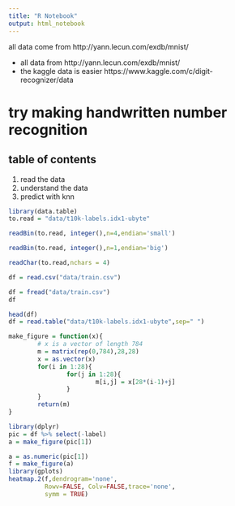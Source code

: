 ```yaml
---
title: "R Notebook"
output: html_notebook
---
```


all data come from http://yann.lecun.com/exdb/mnist/

- all data from http://yann.lecun.com/exdb/mnist/
- the kaggle data is easier https://www.kaggle.com/c/digit-recognizer/data


# try making handwritten number recognition

## table of contents
1. read the data
2. understand the data
3. predict with knn

```r
library(data.table)
to.read = "data/t10k-labels.idx1-ubyte"

readBin(to.read, integer(),n=4,endian='small')

readBin(to.read, integer(),n=1,endian='big')

readChar(to.read,nchars = 4)

df = read.csv("data/train.csv")

df = fread("data/train.csv")
df

head(df)
df = read.table("data/t10k-labels.idx1-ubyte",sep=" ")

```

```r
make_figure = function(x){ 
        # x is a vector of length 784
        m = matrix(rep(0,784),28,28)
        x = as.vector(x)
        for(i in 1:28){
                for(j in 1:28){
                        m[i,j] = x[28*(i-1)+j]
                }
        }
        return(m)
}

library(dplyr)
pic = df %>% select(-label)
a = make_figure(pic[1])
```

```r
a = as.numeric(pic[1])
f = make_figure(a)
library(gplots)
heatmap.2(f,dendrogram='none', 
          Rowv=FALSE, Colv=FALSE,trace='none',
          symm = TRUE)

```

```r

```


